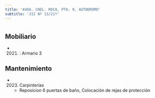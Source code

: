 ```yaml
---
title: 'AVDA. CNEL. ROCA, PTA. 9, AUTODROMO'
subtitle: 'JII Nº 13/21º'
---
```


#


## Mobiliario

*  (2021) : Armario 3 





## Mantenimiento

*  (2023) Carpinterías 
    + Reposicion 6 puertas de baño, Colocación de rejas de protección



